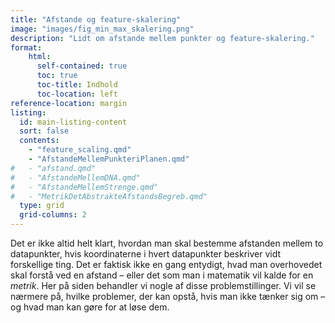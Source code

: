 ```yaml
---
title: "Afstande og feature-skalering"
image: "images/fig_min_max_skalering.png"
description: "Lidt om afstande mellem punkter og feature-skalering."
format:
    html: 
      self-contained: true
      toc: true
      toc-title: Indhold
      toc-location: left
reference-location: margin
listing:
  id: main-listing-content
  sort: false
  contents:
    - "feature_scaling.qmd"
    - "AfstandeMellemPunkteriPlanen.qmd"
#   - "afstand.qmd"
#   - "AfstandeMellemDNA.qmd"
#   - "AfstandeMellemStrenge.qmd"
#   - "MetrikDetAbstrakteAfstandsBegreb.qmd"
  type: grid
  grid-columns: 2
---
```


Det er ikke altid helt klart, hvordan man skal bestemme afstanden mellem to datapunkter, hvis koordinaterne i hvert datapunkter beskriver vidt forskellige ting. Det er faktisk ikke en gang entydigt, hvad man overhovedet skal forstå ved en afstand -- eller det som man i matematik vil kalde for en *metrik*. Her på siden behandler vi nogle af disse problemstillinger. Vi vil se nærmere på, hvilke problemer, der kan opstå, hvis man ikke tænker sig om -- og hvad man kan gøre for at løse dem.

::: {#main-listing-content}
:::


